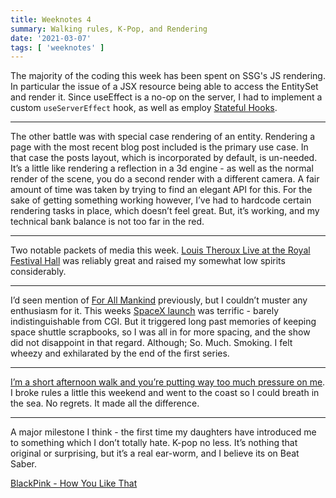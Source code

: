 ```yaml
---
title: Weeknotes 4
summary: Walking rules, K-Pop, and Rendering
date: '2021-03-07'
tags: [ 'weeknotes' ]
---
```



The majority of the coding this week has been spent on SSG's JS rendering. In particular the issue of a 
JSX resource being able to access the EntitySet and render it. Since useEffect is a no-op on the server, I had 
to implement a custom `useServerEffect` hook, as well as employ [Stateful Hooks](https://www.npmjs.com/package/stateful-hooks).

---

The other battle was with special case rendering of an entity. Rendering a page with the most recent blog post 
included is the primary use case. In that case the posts layout, which is incorporated by default, is un-needed. 
It’s a little like rendering a reflection in a 3d engine - as well as the normal render of the scene, you do a 
second render with a different camera. A fair amount of time was taken by trying to find an elegant API for this. 
For the sake of getting something working however, I’ve had to hardcode certain rendering tasks in place, which 
doesn’t feel great. But, it’s working, and my technical bank balance is not too far in the red.

---

Two notable packets of media this week. 
[Louis Theroux Live at the Royal Festival Hall](https://www.adam-buxton.co.uk/podcasts/7-bfk9m-4l8kp-blcga-jwabs-blbb8-b9mjx-fj3gr-j4lyp-9jlhe-a4bhm-c67yy-szhgm-m8pcd-l376z-zjb32-wh9dr-za87b-c8l3j-byyhb-segba-hlsc6-5m648-aef2d-2n3wg-tpcha-fsb4a-stlxm-7hb5z) 
was reliably great and raised my somewhat low spirits considerably.

---

I’d seen mention of [For All Mankind](https://tv.apple.com/us/show/for-all-mankind/umc.cmc.6wsi780sz5tdbqcf11k76mkp7) previously, 
but I couldn’t muster any enthusiasm for it. 
This weeks [SpaceX launch](https://www.bbc.com/news/science-environment-56274183) was terrific - barely indistinguishable from CGI. 
But it triggered long past memories of keeping space shuttle scrapbooks, so I was all in for more spacing, and the show did 
not disappoint in that regard. Although; So. Much. Smoking. I felt wheezy and exhilarated by the end of the first series.

---

[I’m a short afternoon walk and you’re putting way too much pressure on me](https://www.mcsweeneys.net/articles/im-a-short-afternoon-walk-and-youre-putting-way-too-much-pressure-on-me). 
I broke rules a little this weekend and went to the coast so I could breath in the sea. No regrets. It made all the difference.


---

A major milestone I think - the first time my daughters have introduced me to something which I don’t totally hate. K-pop no less. 
It’s nothing that original or surprising, but it’s a real ear-worm, and I believe its on Beat Saber.

[BlackPink - How You Like That](https://m.youtube.com/watch?v=ioNng23DkIM)

